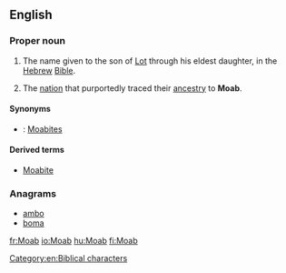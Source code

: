 ==English==
{{wikipedia}}

===Proper noun===
{{en-proper noun}}

# {{context|biblical}} The name given to the son of [[Lot]] through his eldest daughter, in the [[Hebrew]] [[Bible]].
# The [[nation]] that purportedly traced their [[ancestry]] to '''Moab'''.

====Synonyms====
* {{qualifier|nation descended from Moab}}: [[Moabite]]s

====Derived terms====
* [[Moabite]]

===Anagrams===
* [[ambo#English|ambo]]
* [[boma#English|boma]]

[[Category:en:Biblical characters]]

[[fr:Moab]]
[[io:Moab]]
[[hu:Moab]]
[[fi:Moab]]